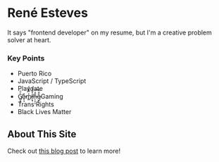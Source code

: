 # René Esteves

It says "frontend developer" on my resume, but I'm a creative problem solver at heart.

### Key Points

- Puerto Rico
- JavaScript / TypeScript
- Playdate
- &#8203;<span aria-hidden="true">G̸̲̞̟̓̑̕ͅå̵̙͙m̸̳̾̿̂͛͐į̵͓͐̌̇̾̕n̶̠͎̦̝̐̽̀͝g̵͙͎̐̐͆</span><span class="invisible">Gaming</span>
- Trans Rights
- Black Lives Matter

## About This Site

Check out [this blog post](/blog/2024/11/17/popsicle-sticks-duct-tape-and-nextjs) to learn more!